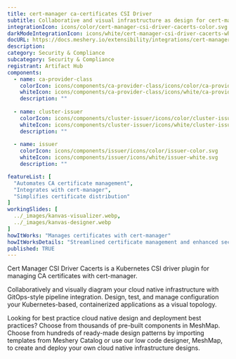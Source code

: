 ---
title: cert-manager ca-certificates CSI Driver
subtitle: Collaborative and visual infrastructure as design for cert-manager ca-certificates CSI Driver
integrationIcon: icons/color/cert-manager-csi-driver-cacerts-color.svg
darkModeIntegrationIcon: icons/white/cert-manager-csi-driver-cacerts-white.svg
docURL: https://docs.meshery.io/extensibility/integrations/cert-manager-csi-driver-cacerts
description: 
category: Security & Compliance
subcategory: Security & Compliance
registrant: Artifact Hub
components:
  - name: ca-provider-class
    colorIcon: icons/components/ca-provider-class/icons/color/ca-provider-class-color.svg
    whiteIcon: icons/components/ca-provider-class/icons/white/ca-provider-class-white.svg
    description: ""
  
  - name: cluster-issuer
    colorIcon: icons/components/cluster-issuer/icons/color/cluster-issuer-color.svg
    whiteIcon: icons/components/cluster-issuer/icons/white/cluster-issuer-white.svg
    description: ""
  
  - name: issuer
    colorIcon: icons/components/issuer/icons/color/issuer-color.svg
    whiteIcon: icons/components/issuer/icons/white/issuer-white.svg
    description: ""

featureList: [
  "Automates CA certificate management",
  "Integrates with cert-manager",
  "Simplifies certificate distribution"
]
workingSlides: [
  ../_images/kanvas-visualizer.webp,
  ../_images/kanvas-designer.webp
]
howItWorks: "Manages certificates with cert-manager"
howItWorksDetails: "Streamlined certificate management and enhanced security in Kubernetes"
published: TRUE
---
<p>
Cert Manager CSI Driver Cacerts is a Kubernetes CSI driver plugin for managing CA certificates with cert-manager.
</p>
<p>
    Collaboratively and visually diagram your cloud native infrastructure with GitOps-style pipeline integration. Design, test, and manage configuration your Kubernetes-based, containerized applications as a visual topology.
</p>
<p>
    Looking for best practice cloud native design and deployment best practices? Choose from thousands of pre-built components in MeshMap. Choose from hundreds of ready-made design patterns by importing templates from Meshery Catalog or use our low code designer, MeshMap, to create and deploy your own cloud native infrastructure designs.
</p>
